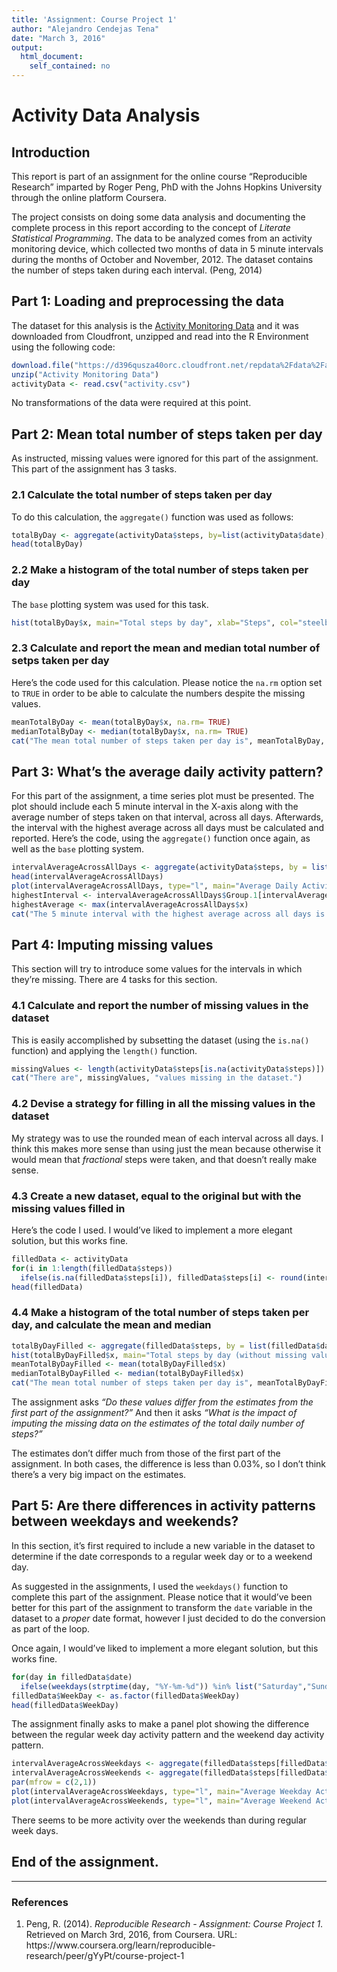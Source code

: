 ```yaml
---
title: 'Assignment: Course Project 1'
author: "Alejandro Cendejas Tena"
date: "March 3, 2016"
output: 
  html_document: 
    self_contained: no
---
```



Activity Data Analysis
===========



## Introduction

This report is part of an assignment for the online course "Reproducible Research" imparted by Roger Peng, PhD with the Johns Hopkins University through the online platform Coursera.

The project consists on doing some data analysis and documenting the complete process in this report according to the concept of _Literate Statistical Programming_. The data to be analyzed comes from an activity monitoring device, which collected two months of data in 5 minute intervals during the months of October and November, 2012. The dataset contains the number of steps taken during each interval. (Peng, 2014)


## Part 1: Loading and preprocessing the data

The dataset for this analysis is the [Activity Monitoring Data](https://d396qusza40orc.cloudfront.net/repdata%2Fdata%2Factivity.zip) and it was downloaded from Cloudfront, unzipped and read into the R Environment using the following code:

```r
download.file("https://d396qusza40orc.cloudfront.net/repdata%2Fdata%2Factivity.zip","Activity Monitoring Data")
unzip("Activity Monitoring Data")
activityData <- read.csv("activity.csv")
```

No transformations of the data were required at this point.


## Part 2: Mean total number of steps taken per day

As instructed, missing values were ignored for this part of the assignment. This part of the assignment has 3 tasks.

### 2.1 Calculate the total number of steps taken per day

To do this calculation, the `aggregate()` function was used as follows:

```r
totalByDay <- aggregate(activityData$steps, by=list(activityData$date), FUN=sum)
head(totalByDay)
```

### 2.2 Make a histogram of the total number of steps taken per day

The `base` plotting system was used for this task.

```r
hist(totalByDay$x, main="Total steps by day", xlab="Steps", col="steelblue")
```

### 2.3 Calculate and report the mean and median total number of setps taken per day

Here's the code used for this calculation. Please notice the `na.rm` option set to `TRUE` in order to be able to calculate the numbers despite the missing values.

```r
meanTotalByDay <- mean(totalByDay$x, na.rm= TRUE)
medianTotalByDay <- median(totalByDay$x, na.rm= TRUE)
cat("The mean total number of steps taken per day is", meanTotalByDay, "steps, and the median total number of steps taken per day is", medianTotalByDay, "steps.")
```


## Part 3: What's the average daily activity pattern?

For this part of the assignment, a time series plot must be presented. The plot should include each 5 minute interval in the X-axis along with the average number of steps taken on that interval, across all days. Afterwards, the interval with the highest average across all days must be calculated and reported. Here's the code, using the `aggregate()` function once again, as well as the `base` plotting system.

```r
intervalAverageAcrossAllDays <- aggregate(activityData$steps, by = list(activityData$interval), FUN = mean, na.rm= TRUE)
head(intervalAverageAcrossAllDays)
plot(intervalAverageAcrossAllDays, type="l", main="Average Daily Activity Pattern", xlab= "Interval", ylab= "Average of steps", col= "steelblue")
highestInterval <- intervalAverageAcrossAllDays$Group.1[intervalAverageAcrossAllDays$x == max(intervalAverageAcrossAllDays$x)]
highestAverage <- max(intervalAverageAcrossAllDays$x)
cat("The 5 minute interval with the highest average across all days is the", highestInterval, "interval, with", highestAverage, "steps.")
```


## Part 4: Imputing missing values

This section will try to introduce some values for the intervals in which they're missing. There are 4 tasks for this section.

### 4.1 Calculate and report the number of missing values in the dataset

This is easily accomplished by subsetting the dataset (using the `is.na()` function) and applying the `length()` function.

```r
missingValues <- length(activityData$steps[is.na(activityData$steps)])
cat("There are", missingValues, "values missing in the dataset.")
```

### 4.2 Devise a strategy for filling in all the missing values in the dataset

My strategy was to use the rounded mean of each interval across all days. I think this makes more sense than using just the mean because otherwise it would mean that _fractional_ steps were taken, and that doesn't really make sense.

### 4.3 Create a new dataset, equal to the original but with the missing values filled in

Here's the code I used. I would've liked to implement a more elegant solution, but this works fine.

```r
filledData <- activityData
for(i in 1:length(filledData$steps))
  ifelse(is.na(filledData$steps[i]), filledData$steps[i] <- round(intervalAverageAcrossAllDays$x[intervalAverageAcrossAllDays$Group.1 == filledData$interval[i]]),next)
head(filledData)
```


### 4.4 Make a histogram of the total number of steps taken per day, and calculate the mean and median

```r
totalByDayFilled <- aggregate(filledData$steps, by = list(filledData$date), FUN= sum)
hist(totalByDayFilled$x, main="Total steps by day (without missing values)", xlab="Steps", col="coral")
meanTotalByDayFilled <- mean(totalByDayFilled$x)
medianTotalByDayFilled <- median(totalByDayFilled$x)
cat("The mean total number of steps taken per day is", meanTotalByDayFilled, "steps. The median is", medianTotalByDayFilled, "steps.")
```

The assignment asks _"Do these values differ from the estimates from the first part of the assignment?"_ And then it asks _"What is the impact of imputing the missing data on the estimates of the total daily number of steps?"_

The estimates don't differ much from those of the first part of the assignment. In both cases, the difference is less than 0.03%, so I don't think there's a very big impact on the estimates.

## Part 5: Are there differences in activity patterns between weekdays and weekends?

In this section, it's first required to include a new variable in the dataset to determine if the date corresponds to a regular week day or to a weekend day.

As suggested in the assignments, I used the `weekdays()` function to complete this part of the assignment. Please notice that it would've been better for this part of the assignment to transform the `date` variable in the dataset to a _proper_ date format, however I just decided to do the conversion as part of the loop.

Once again, I would've liked to implement a more elegant solution, but this works fine.

```r
for(day in filledData$date)
  ifelse(weekdays(strptime(day, "%Y-%m-%d")) %in% list("Saturday","Sunday"), filledData$WeekDay[filledData$date == day]<-"weekend", filledData$WeekDay[filledData$date == day]<-"weekday")
filledData$WeekDay <- as.factor(filledData$WeekDay)
head(filledData$WeekDay)
```

The assignment finally asks to make a panel plot showing the difference between the regular week day activity pattern and the weekend day activity pattern.

```r
intervalAverageAcrossWeekdays <- aggregate(filledData$steps[filledData$WeekDay == "weekday"], by = list(filledData$interval[filledData$WeekDay == "weekday"]), FUN = mean)
intervalAverageAcrossWeekends <- aggregate(filledData$steps[filledData$WeekDay == "weekend"], by = list(filledData$interval[filledData$WeekDay == "weekend"]), FUN = mean)
par(mfrow = c(2,1))
plot(intervalAverageAcrossWeekdays, type="l", main="Average Weekday Activity Pattern", xlab= "Interval", ylab= "Average of steps", col= "steelblue")
plot(intervalAverageAcrossWeekends, type="l", main="Average Weekend Activity Pattern", xlab= "Interval", ylab= "Average of steps", col= "steelblue")
```

There seems to be more activity over the weekends than during regular week days.

## End of the assignment.

***
### References

(1) Peng, R. (2014). _Reproducible Research - Assignment: Course Project 1_. Retrieved on March 3rd, 2016, from Coursera. URL: https://www.coursera.org/learn/reproducible-research/peer/gYyPt/course-project-1